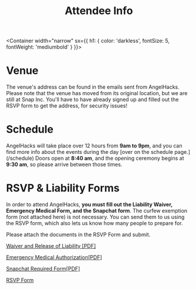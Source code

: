 
<Header sx={{ bg: 'primary' }} width="narrow">

# Attendee Info

</Header>

<Container
width="narrow"
sx={{
    h1: {
        color: 'darkless',
        fontSize: 5,
        fontWeight: 'mediumbold'
    }
}}>

# Venue

The venue's address can be found in the emails sent from AngelHacks. Please note 
that the venue has moved from its original location, but we are 
still at Snap Inc. You'll have to have already signed up and filled out the RSVP form to get the address, for security issues!

# Schedule

AngelHacks will take place over 12 hours from **9am to 9pm**, and you can find 
more info about the events during the day [over on the schedule page.]
(/schedule) Doors open at **8:40 am**, and the opening ceremony begins at 
**9:30 am**, so please arrive between those times.

# RSVP & Liability Forms

In order to attend AngelHacks, **you must fill out the Liability Waiver, 
Emergency Medical Form, and the Snapchat form**. The curfew exemption form (not attached here) is not necessary. You can send them to us using the RSVP form, which also lets us know how many people to prepare for.

Please attach the documents in the RSVP Form and submit.

[Waiver and Release of Liability \[PDF\]](/static/documents/WaiverAndReleaseOfLiability.pdf)

[Emergency Medical Authorization\[PDF\]](/static/documents/EmergencyMedicalAuthorization.pdf)

[Snapchat Required Form\[PDF\]](/static/documents/snapchatform.pdf)

[RSVP Form](http://bit.ly/angelhacks_rsvp)

</Container>
